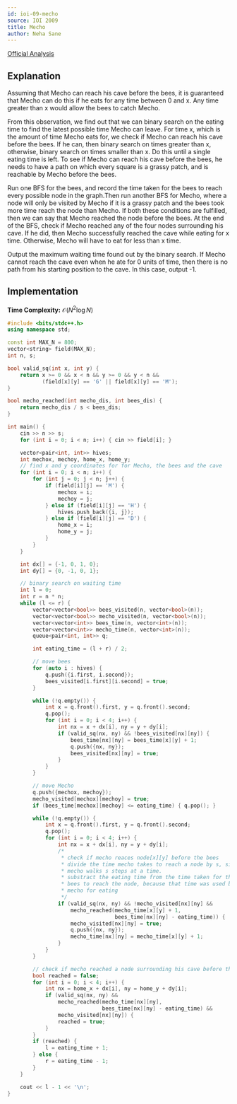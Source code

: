 ```yaml
---
id: ioi-09-mecho
source: IOI 2009
title: Mecho
author: Neha Sane
---
```

[Official Analysis](https://ioinformatics.org/files/ioi2009solutions.pdf#page=51)

## Explanation

Assuming that Mecho can reach his cave before the bees, it is guaranteed that Mecho
can do this if he eats for any time between 0 and x. Any time greater than x would
allow the bees to catch Mecho.

From this observation, we find out that we can binary search on the eating time to
find the latest possible time Mecho can leave. For time x, which is the amount of
time Mecho eats for, we check if Mecho can reach his cave before the bees. If he
can, then binary search on times greater than x, otherwise, binary search on times
smaller than x. Do this until a single eating time is left. To see if Mecho can
reach his cave before the bees, he needs to have a path on which every square is a
grassy patch, and is reachable by Mecho before the bees.

Run one BFS for the bees, and record the time taken for the bees to reach every
possible node in the graph.Then run another BFS for Mecho, where a node will only
be visited by Mecho if it is a grassy patch and the bees took more time reach the
node than Mecho. If both these conditions are fulfilled, then we can say that Mecho
reached the node before the bees. At the end of the BFS, check if Mecho reached any
of the four nodes surrounding his cave. If he did, then Mecho successfully reached
the cave while eating for x time. Otherwise, Mecho will have to eat for less than x
time.

Output the maximum waiting time found out by the binary search. If Mecho cannot reach
the cave even when he ate for 0 units of time, then there is no path from his
starting position to the cave. In this case, output -1.

## Implementation

**Time Complexity:** $\mathcal{O}(N^2\log N)$

<LanguageSection>
<CPPSection>

```cpp
#include <bits/stdc++.h>
using namespace std;

const int MAX_N = 800;
vector<string> field(MAX_N);
int n, s;

bool valid_sq(int x, int y) {
	return x >= 0 && x < n && y >= 0 && y < n &&
	       (field[x][y] == 'G' || field[x][y] == 'M');
}

bool mecho_reached(int mecho_dis, int bees_dis) {
	return mecho_dis / s < bees_dis;
}

int main() {
	cin >> n >> s;
	for (int i = 0; i < n; i++) { cin >> field[i]; }

	vector<pair<int, int>> hives;
	int mechox, mechoy, home_x, home_y;
	// find x and y coordinates for for Mecho, the bees and the cave
	for (int i = 0; i < n; i++) {
		for (int j = 0; j < n; j++) {
			if (field[i][j] == 'M') {
				mechox = i;
				mechoy = j;
			} else if (field[i][j] == 'H') {
				hives.push_back({i, j});
			} else if (field[i][j] == 'D') {
				home_x = i;
				home_y = j;
			}
		}
	}

	int dx[] = {-1, 0, 1, 0};
	int dy[] = {0, -1, 0, 1};

	// binary search on waiting time
	int l = 0;
	int r = n * n;
	while (l <= r) {
		vector<vector<bool>> bees_visited(n, vector<bool>(n));
		vector<vector<bool>> mecho_visited(n, vector<bool>(n));
		vector<vector<int>> bees_time(n, vector<int>(n));
		vector<vector<int>> mecho_time(n, vector<int>(n));
		queue<pair<int, int>> q;

		int eating_time = (l + r) / 2;

		// move bees
		for (auto i : hives) {
			q.push({i.first, i.second});
			bees_visited[i.first][i.second] = true;
		}

		while (!q.empty()) {
			int x = q.front().first, y = q.front().second;
			q.pop();
			for (int i = 0; i < 4; i++) {
				int nx = x + dx[i], ny = y + dy[i];
				if (valid_sq(nx, ny) && !bees_visited[nx][ny]) {
					bees_time[nx][ny] = bees_time[x][y] + 1;
					q.push({nx, ny});
					bees_visited[nx][ny] = true;
				}
			}
		}

		// move Mecho
		q.push({mechox, mechoy});
		mecho_visited[mechox][mechoy] = true;
		if (bees_time[mechox][mechoy] <= eating_time) { q.pop(); }

		while (!q.empty()) {
			int x = q.front().first, y = q.front().second;
			q.pop();
			for (int i = 0; i < 4; i++) {
				int nx = x + dx[i], ny = y + dy[i];
				/*
				 * check if mecho reaces node[x][y] before the bees
				 * divide the time mecho takes to reach a node by s, since
				 * mecho walks s steps at a time.
				 * substract the eating time from the time taken for the
				 * bees to reach the node, because that time was used by
				 * mecho for eating
				 */
				if (valid_sq(nx, ny) && !mecho_visited[nx][ny] &&
				    mecho_reached(mecho_time[x][y] + 1,
				                  bees_time[nx][ny] - eating_time)) {
					mecho_visited[nx][ny] = true;
					q.push({nx, ny});
					mecho_time[nx][ny] = mecho_time[x][y] + 1;
				}
			}
		}

		// check if mecho reached a node surrounding his cave before the bees
		bool reached = false;
		for (int i = 0; i < 4; i++) {
			int nx = home_x + dx[i], ny = home_y + dy[i];
			if (valid_sq(nx, ny) &&
			    mecho_reached(mecho_time[nx][ny],
			                  bees_time[nx][ny] - eating_time) &&
			    mecho_visited[nx][ny]) {
				reached = true;
			}
		}
		if (reached) {
			l = eating_time + 1;
		} else {
			r = eating_time - 1;
		}
	}

	cout << l - 1 << '\n';
}
```

</CPPSection>

</LanguageSection>
